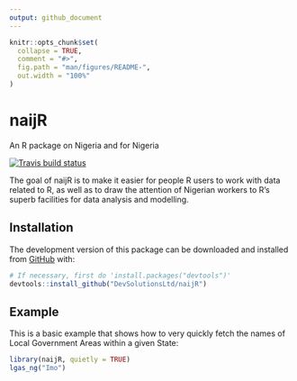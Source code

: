 ```yaml
---
output: github_document
---
```


<!-- README.md is generated from README.Rmd. Please edit that file -->

```r
knitr::opts_chunk$set(
  collapse = TRUE,
  comment = "#>",
  fig.path = "man/figures/README-",
  out.width = "100%"
)
```
# naijR
An R package on Nigeria and for Nigeria  

<!-- badges: start -->
[![Travis build status](https://travis-ci.org/DevSolutionsLtd/naijR.svg?branch=master)](https://travis-ci.org/DevSolutionsLtd/naijR)
<!-- badges: end -->

The goal of naijR is to make it easier for people R users to work with data related to R, as well as to draw the attention of Nigerian workers to R's superb facilities for data analysis and modelling.

## Installation

<!-- You can install the released version of naijR from [CRAN](https://CRAN.R-project.org) with: -->

<!-- ``` r -->
<!-- install.packages("naijR") -->
<!-- ``` -->

The development version of this package can be downloaded and installed from [GitHub](https://github.com/) with:

``` r
# If necessary, first do 'install.packages("devtools")'
devtools::install_github("DevSolutionsLtd/naijR")
```
## Example

This is a basic example that shows how to very quickly fetch the names of Local Government Areas within a given State:

```r
library(naijR, quietly = TRUE)
lgas_ng("Imo")
```
